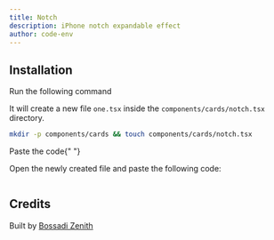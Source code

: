 ```yaml
---
title: Notch
description: iPhone notch expandable effect
author: code-env
---
```


<ComponentPreview name="notch-cards" height={100} />

## Installation

<Steps>

<Step>Run the following command</Step>

It will create a new file `one.tsx` inside the `components/cards/notch.tsx` directory.

```bash
mkdir -p components/cards && touch components/cards/notch.tsx
```

<Step>Paste the code</Step>{" "}

Open the newly created file and paste the following code:

```jsx file=<rootDir>/fg/cards/notch.tsx

```

</Steps>

## Credits

Built by [Bossadi Zenith](https://github.com/code-env)
